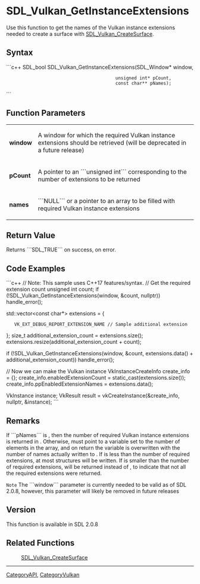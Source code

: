 
<!-- #*^*^*^*^*See http://wiki.libsdl.org/moin.cgi/SGFunctions for details on editing this page*^*^*^*^* -->


= SDL_Vulkan_GetInstanceExtensions =

Use this function to get the names of the Vulkan instance extensions needed to create a surface with [[SDL_Vulkan_CreateSurface]].



== Syntax ==
```c++
SDL_bool SDL_Vulkan_GetInstanceExtensions(SDL_Window* window,
                                          unsigned int* pCount,
                                          const char** pNames);
```

== Function Parameters ==
{|
|'''window'''
|A window for which the required Vulkan instance extensions should be retrieved (will be deprecated in a future release)
|-
|'''pCount'''
|A pointer to an ```unsigned int``` corresponding to the number of extensions to be returned
|-
|'''names'''
|```NULL``` or a pointer to an array to be filled with required Vulkan instance extensions
|}


== Return Value ==
Returns ```SDL_TRUE``` on success, {{{SDL_FALSE}}} on error.


== Code Examples ==
```c++
// Note: This sample uses C++17 features/syntax.
// Get the required extension count
unsigned int count;
if (!SDL_Vulkan_GetInstanceExtensions(window, &count, nullptr)) handle_error();

std::vector<const char*> extensions = {
    VK_EXT_DEBUG_REPORT_EXTENSION_NAME // Sample additional extension
};
size_t additional_extension_count = extensions.size();
extensions.resize(additional_extension_count + count);

if (!SDL_Vulkan_GetInstanceExtensions(window, &count, extensions.data() + additional_extension_count)) handle_error();

// Now we can make the Vulkan instance
VkInstanceCreateInfo create_info = {};
create_info.enabledExtensionCount = static_cast<uint32_t>(extensions.size());
create_info.ppEnabledExtensionNames = extensions.data();

VkInstance instance;
VkResult result = vkCreateInstance(&create_info, nullptr, &instance);
```


== Remarks ==

If ```pNames``` is {{{NULL}}}, then the number of required Vulkan instance extensions is returned in {{{pCount}}}. Otherwise, {{{pCount}}} must point to a variable set to the number of elements in the {{{pNames}}} array, and on return the variable is overwritten with the number of names actually written to {{{pNames}}}. If {{{pCount}}} is less than the number of required extensions, at most {{{pCount}}} structures will be written. If {{{pCount}}} is smaller than the number of required extensions, {{{SDL_FALSE}}} will be returned instead of {{{SDL_TRUE}}}, to indicate that not all the required extensions were returned.

<code></code><code>Note</code><code></code> The ```window``` parameter is currently needed to be valid as of SDL 2.0.8, however, this parameter will likely be removed in future releases

== Version ==
This function is available in SDL 2.0.8

== Related Functions ==
:[[SDL_Vulkan_CreateSurface]]

----
[[CategoryAPI]], [[CategoryVulkan]]

